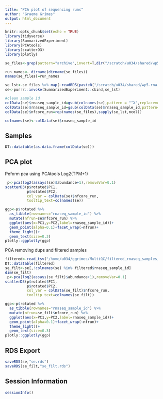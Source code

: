 ```yaml
---
title: "PCA plot of sequencing runs"
author: "Graeme Grimes"
output: html_document
---
```


```r
knitr::opts_chunk$set(echo = TRUE)
library(tidyverse)
library(SummarizedExperiment)
library(PCAtools)
library(scatterD3)
library(plotly)
```

```r
se_files<-grep(pattern="archive",invert=T,dir("/scratch/u034/shared/wp5-rna-seq/analysis/rnaseq/",pattern = "salmon_merged_gene_counts.rds",recursive = T),value=T)

run_names<- dirname(dirname(se_files))
names(se_files)=run_names

se_lst<-se_files %>% map(~readRDS(paste0("/scratch/u034/shared/wp5-rna-seq/analysis/rnaseq/",.x)))
se<-purrr::invoke(SummarizedExperiment::cbind,se_lst)

#clean sample id
colData(se)$rnaseq_sample_id=gsub(colnames(se),pattern = "^X",replacement = "")
colData(se)$rnaseq_sample_id=gsub(colData(se)$rnaseq_sample_id,pattern="\\.",replacement = "-")
colData(se)$nfcore_run=rep(names(se_files),sapply(se_lst,ncol))

colnames(se)<-colData(se)$rnaseq_sample_id
```

## Samples

```r
DT::datatable(as.data.frame(colData(se)))
```

## PCA plot

Peform pca using PCAtools Log2(TPM+1)

```r
 p<-pca(log2(assays(se)$abundance+1),removeVar=0.1)
scatterD3(p$rotated$PC1,
          p$rotated$PC2,
          col_var = colData(se)$nfcore_run,
          tooltip_text=colnames(se))

ggp<-p$rotated %>% 
  as_tibble(rownames="rnaseq_sample_id") %>%  
  mutate(nfrun=se$nfcore_run) %>% 
  ggplot(aes(x=PC1,y=PC2,label=rnaseq_sample_id))+
  geom_point(alpha=0.1)+facet_wrap(~nfrun)+
  theme_light()+
  geom_text(size=0.3)
plotly::ggplotly(ggp)
```

PCA removing dups and filtered samples

```r

filtered<-read_tsv("/home/u034/ggrimes/MultiQC/filtered_rnaseq_samples_list.txt")
DT::datatable(filtered)
se_filt<-se[,!colnames(se) %in% filtered$rnaseq_sample_id]
dim(se_filt)
 p<-pca(log2(assays(se_filt)$abundance+1),removeVar=0.1)
scatterD3(p$rotated$PC1,
          p$rotated$PC2,
          col_var = colData(se_filt)$nfcore_run,
          tooltip_text=colnames(se_filt))

ggp<-p$rotated %>% 
  as_tibble(rownames="rnaseq_sample_id") %>%  
  mutate(nfrun=se_filt$nfcore_run) %>% 
  ggplot(aes(x=PC1,y=PC2,label=rnaseq_sample_id))+
  geom_point(alpha=0.1)+facet_wrap(~nfrun)+
  theme_light()+
  geom_text(size=0.3)
plotly::ggplotly(ggp)
```



## RDS Export

```r
saveRDS(se,"se.rds")
saveRDS(se_filt,"se_filt.rds")

```

## Session Information

```r
sessionInfo()
```
